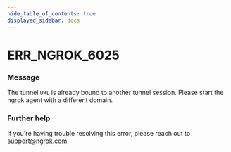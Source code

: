 ```yaml
---
hide_table_of_contents: true
displayed_sidebar: docs
---
```



# ERR_NGROK_6025

### Message
The tunnel `URL` is already bound to another tunnel session. Please start the ngrok agent with a different domain.

<ErrorDetails error='err_ngrok_6025' />


### Further help
If you're having trouble resolving this error, please reach out to [support@ngrok.com](mailto:support@ngrok.com?subject=Help%20with%20ERR_NGROK_6025)

